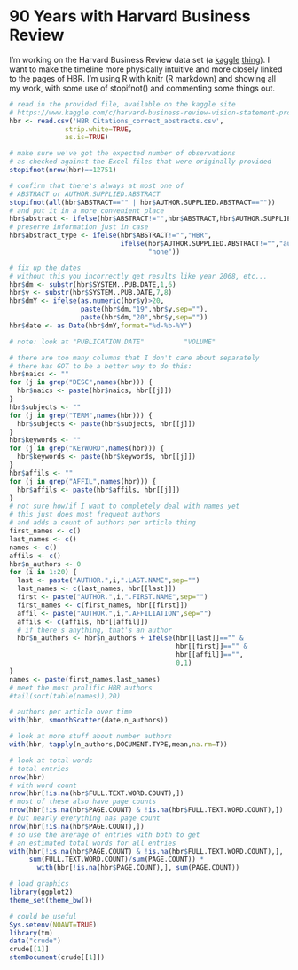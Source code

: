 # 90 Years with Harvard Business Review

I'm working on the Harvard Business Review data set (a [kaggle](http://www.kaggle.com/) [thing](https://www.kaggle.com/c/harvard-business-review-vision-statement-prospect/)). I want to make the timeline more physically intuitive and more closely linked to the pages of HBR. I'm using R with knitr (R markdown) and showing all my work, with some use of stopifnot() and commenting some things out.

```r
# read in the provided file, available on the kaggle site
# https://www.kaggle.com/c/harvard-business-review-vision-statement-prospect/data
hbr <- read.csv('HBR Citations_correct_abstracts.csv',
              strip.white=TRUE,
              as.is=TRUE)

# make sure we've got the expected number of observations
# as checked against the Excel files that were originally provided
stopifnot(nrow(hbr)==12751)

# confirm that there's always at most one of
# ABSTRACT or AUTHOR.SUPPLIED.ABSTRACT
stopifnot(all(hbr$ABSTRACT=="" | hbr$AUTHOR.SUPPLIED.ABSTRACT==""))
# and put it in a more convenient place
hbr$abstract <- ifelse(hbr$ABSTRACT!="",hbr$ABSTRACT,hbr$AUTHOR.SUPPLIED.ABSTRACT)
# preserve information just in case
hbr$abstract_type <- ifelse(hbr$ABSTRACT!="","HBR",
                            ifelse(hbr$AUTHOR.SUPPLIED.ABSTRACT!="","author",
                                   "none"))

# fix up the dates
# without this you incorrectly get results like year 2068, etc...
hbr$dm <- substr(hbr$SYSTEM..PUB.DATE,1,6)
hbr$y <- substr(hbr$SYSTEM..PUB.DATE,7,8)
hbr$dmY <- ifelse(as.numeric(hbr$y)>20,
                  paste(hbr$dm,"19",hbr$y,sep=""),
                  paste(hbr$dm,"20",hbr$y,sep=""))
hbr$date <- as.Date(hbr$dmY,format="%d-%b-%Y")

# note: look at "PUBLICATION.DATE"          "VOLUME"                    "ISSUE"

# there are too many columns that I don't care about separately
# there has GOT to be a better way to do this:
hbr$naics <- ""
for (j in grep("DESC",names(hbr))) {
  hbr$naics <- paste(hbr$naics, hbr[[j]])
}
hbr$subjects <- ""
for (j in grep("TERM",names(hbr))) {
  hbr$subjects <- paste(hbr$subjects, hbr[[j]])
}
hbr$keywords <- ""
for (j in grep("KEYWORD",names(hbr))) {
  hbr$keywords <- paste(hbr$keywords, hbr[[j]])
}
hbr$affils <- ""
for (j in grep("AFFIL",names(hbr))) {
  hbr$affils <- paste(hbr$affils, hbr[[j]])
}
# not sure how/if I want to completely deal with names yet
# this just does most frequent authors
# and adds a count of authors per article thing
first_names <- c()
last_names <- c()
names <- c()
affils <- c()
hbr$n_authors <- 0
for (i in 1:20) {
  last <- paste("AUTHOR.",i,".LAST.NAME",sep="")
  last_names <- c(last_names, hbr[[last]])
  first <- paste("AUTHOR.",i,".FIRST.NAME",sep="")
  first_names <- c(first_names, hbr[[first]])
  affil <- paste("AUTHOR.",i,".AFFILIATION",sep="")
  affils <- c(affils, hbr[[affil]]) 
  # if there's anything, that's an author
  hbr$n_authors <- hbr$n_authors + ifelse(hbr[[last]]=="" &
                                          hbr[[first]]=="" &
                                          hbr[[affil]]=="",
                                          0,1)
}
names <- paste(first_names,last_names)
# meet the most prolific HBR authors
#tail(sort(table(names)),20)

# authors per article over time
with(hbr, smoothScatter(date,n_authors))

# look at more stuff about number authors
with(hbr, tapply(n_authors,DOCUMENT.TYPE,mean,na.rm=T))

# look at total words
# total entries
nrow(hbr)
# with word count
nrow(hbr[!is.na(hbr$FULL.TEXT.WORD.COUNT),])
# most of these also have page counts
nrow(hbr[!is.na(hbr$PAGE.COUNT) & !is.na(hbr$FULL.TEXT.WORD.COUNT),])
# but nearly everything has page count
nrow(hbr[!is.na(hbr$PAGE.COUNT),])
# so use the average of entries with both to get
# an estimated total words for all entries
with(hbr[!is.na(hbr$PAGE.COUNT) & !is.na(hbr$FULL.TEXT.WORD.COUNT),], 
     sum(FULL.TEXT.WORD.COUNT)/sum(PAGE.COUNT)) * 
       with(hbr[!is.na(hbr$PAGE.COUNT),], sum(PAGE.COUNT))

# load graphics
library(ggplot2)
theme_set(theme_bw())

# could be useful
Sys.setenv(NOAWT=TRUE)
library(tm)
data("crude")
crude[[1]]
stemDocument(crude[[1]])
```
